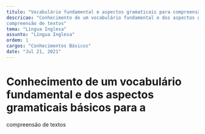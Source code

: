 ```yaml
---
titulo: "Vocabulário fundamental e aspectos gramaticais para compreensão de textos"
descricao: "Conhecimento de um vocabulário fundamental e dos aspectos gramaticais básicos para a
compreensão de textos"
tema: "Língua Inglesa"
assunto: "Língua Inglesa"
ordem: 1
cargos: "Conhecimentos Básicos"
date: "Jul 21, 2021"
---
```


# Conhecimento de um vocabulário fundamental e dos aspectos gramaticais básicos para a
compreensão de textos